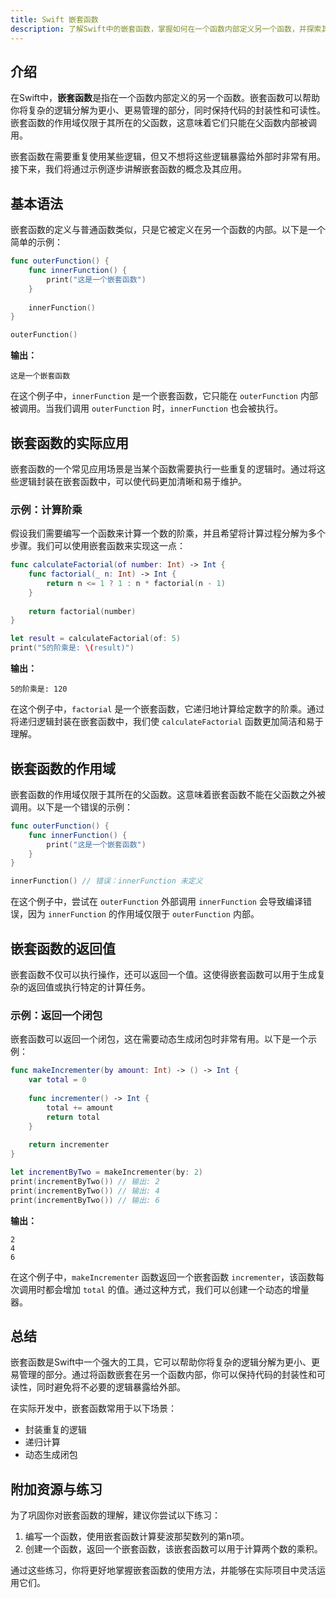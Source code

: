 ```yaml
---
title: Swift 嵌套函数
description: 了解Swift中的嵌套函数，掌握如何在一个函数内部定义另一个函数，并探索其实际应用场景。
---
```


## 介绍

在Swift中，**嵌套函数**是指在一个函数内部定义的另一个函数。嵌套函数可以帮助你将复杂的逻辑分解为更小、更易管理的部分，同时保持代码的封装性和可读性。嵌套函数的作用域仅限于其所在的父函数，这意味着它们只能在父函数内部被调用。

嵌套函数在需要重复使用某些逻辑，但又不想将这些逻辑暴露给外部时非常有用。接下来，我们将通过示例逐步讲解嵌套函数的概念及其应用。

## 基本语法

嵌套函数的定义与普通函数类似，只是它被定义在另一个函数的内部。以下是一个简单的示例：

```swift
func outerFunction() {
    func innerFunction() {
        print("这是一个嵌套函数")
    }
    
    innerFunction()
}

outerFunction()
```

**输出：**
```
这是一个嵌套函数
```

在这个例子中，`innerFunction` 是一个嵌套函数，它只能在 `outerFunction` 内部被调用。当我们调用 `outerFunction` 时，`innerFunction` 也会被执行。

## 嵌套函数的实际应用

嵌套函数的一个常见应用场景是当某个函数需要执行一些重复的逻辑时。通过将这些逻辑封装在嵌套函数中，可以使代码更加清晰和易于维护。

### 示例：计算阶乘

假设我们需要编写一个函数来计算一个数的阶乘，并且希望将计算过程分解为多个步骤。我们可以使用嵌套函数来实现这一点：

```swift
func calculateFactorial(of number: Int) -> Int {
    func factorial(_ n: Int) -> Int {
        return n <= 1 ? 1 : n * factorial(n - 1)
    }
    
    return factorial(number)
}

let result = calculateFactorial(of: 5)
print("5的阶乘是: \(result)")
```

**输出：**
```
5的阶乘是: 120
```

在这个例子中，`factorial` 是一个嵌套函数，它递归地计算给定数字的阶乘。通过将递归逻辑封装在嵌套函数中，我们使 `calculateFactorial` 函数更加简洁和易于理解。

## 嵌套函数的作用域

嵌套函数的作用域仅限于其所在的父函数。这意味着嵌套函数不能在父函数之外被调用。以下是一个错误的示例：

```swift
func outerFunction() {
    func innerFunction() {
        print("这是一个嵌套函数")
    }
}

innerFunction() // 错误：innerFunction 未定义
```

在这个例子中，尝试在 `outerFunction` 外部调用 `innerFunction` 会导致编译错误，因为 `innerFunction` 的作用域仅限于 `outerFunction` 内部。

## 嵌套函数的返回值

嵌套函数不仅可以执行操作，还可以返回一个值。这使得嵌套函数可以用于生成复杂的返回值或执行特定的计算任务。

### 示例：返回一个闭包

嵌套函数可以返回一个闭包，这在需要动态生成闭包时非常有用。以下是一个示例：

```swift
func makeIncrementer(by amount: Int) -> () -> Int {
    var total = 0
    
    func incrementer() -> Int {
        total += amount
        return total
    }
    
    return incrementer
}

let incrementByTwo = makeIncrementer(by: 2)
print(incrementByTwo()) // 输出: 2
print(incrementByTwo()) // 输出: 4
print(incrementByTwo()) // 输出: 6
```

**输出：**
```
2
4
6
```

在这个例子中，`makeIncrementer` 函数返回一个嵌套函数 `incrementer`，该函数每次调用时都会增加 `total` 的值。通过这种方式，我们可以创建一个动态的增量器。

## 总结

嵌套函数是Swift中一个强大的工具，它可以帮助你将复杂的逻辑分解为更小、更易管理的部分。通过将函数嵌套在另一个函数内部，你可以保持代码的封装性和可读性，同时避免将不必要的逻辑暴露给外部。

在实际开发中，嵌套函数常用于以下场景：
- 封装重复的逻辑
- 递归计算
- 动态生成闭包

## 附加资源与练习

为了巩固你对嵌套函数的理解，建议你尝试以下练习：

1. 编写一个函数，使用嵌套函数计算斐波那契数列的第n项。
2. 创建一个函数，返回一个嵌套函数，该嵌套函数可以用于计算两个数的乘积。

通过这些练习，你将更好地掌握嵌套函数的使用方法，并能够在实际项目中灵活运用它们。